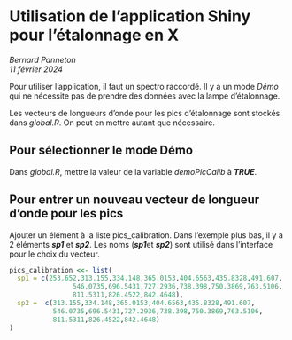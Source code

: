 # Utilisation de l'application Shiny pour l'étalonnage en X

*Bernard Panneton\
11 février 2024*

Pour utiliser l'application, il faut un spectro raccordé. Il y a un mode *Démo* qui ne nécessite pas de prendre des données avec la lampe d'étalonnage.

Les vecteurs de longueurs d'onde pour les pics d'étalonnage sont stockés dans *global.R*. On peut en mettre autant que nécessaire.

## Pour sélectionner le mode Démo

Dans *global.R*, mettre la valeur de la variable *demoPicCalib* à ***TRUE***.

## Pour entrer un nouveau vecteur de longueur d'onde pour les pics

Ajouter un élément à la liste pics_calibration. Dans l'exemple plus bas, il y a 2 éléments ***sp1*** et ***sp2***. Les noms (***sp1***et ***sp2***) sont utilisé dans l'interface pour le choix du vecteur.

``` r
pics_calibration <<- list(
  sp1 = c(253.652,313.155,334.148,365.0153,404.6563,435.8328,491.607,
                546.0735,696.5431,727.2936,738.398,750.3869,763.5106,
                811.5311,826.4522,842.4648),
  sp2 =  c(313.155,334.148,365.0153,404.6563,435.8328,491.607,
           546.0735,696.5431,727.2936,738.398,750.3869,763.5106,
           811.5311,826.4522,842.4648)
)
```
